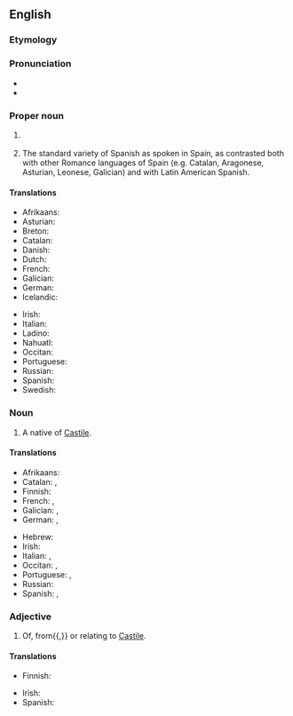 ==English==
{{wikipedia}}

===Etymology===
{{af|en|Castile|-ian}}

===Pronunciation===
* {{IPA|en|/kəˈstɪljən/}}
* {{audio|en|en-us-Castilian.ogg|Audio (US)}}

===Proper noun===
{{en-proper noun}}

# {{lb|en|generally}} {{synonym of|en|Spanish}} {{q|the language}}
# {{lb|en|more specifically}} The standard variety of Spanish as spoken in Spain, as contrasted both with other Romance languages of Spain (e.g. Catalan, Aragonese, Asturian, Leonese, Galician) and with Latin American Spanish.
#: {{syn|en|Castilian Spanish}}

====Translations====
{{trans-see|Spanish}}

{{trans-top|standard variety of European Spanish}}
* Afrikaans: {{t|af|Kastiliaans}}
* Asturian: {{t+|ast|castellanu|m}}
* Breton: {{t+|br|kastilhaneg|m}}
* Catalan: {{t+|ca|castellà}}
* Danish: {{t|da|castiliansk}}
* Dutch: {{t+|nl|Castiliaans|n}}
* French: {{t+|fr|castillan}}
* Galician: {{t+|gl|castelán|m}}
* German: {{t+|de|Kastilisch|n}}
* Icelandic: {{t|is|kastilíska|f}}
{{trans-mid}}
* Irish: {{t|ga|Caistílis|f}}
* Italian: {{t+|it|castigliano|m}}
* Ladino: {{t|lad|kasteyano}}
* Nahuatl: {{t|nah|Caxtillahtōlli}}
* Occitan: {{t+|oc|castelhan|m}}
* Portuguese: {{t+|pt|castelhano|m}}
* Russian: {{t+|ru|кастильский|m}} {{qualifier|язы́к}}
* Spanish: {{t+|es|castellano|m}}
* Swedish: {{t+|sv|kastilianska}}
{{trans-bottom}}

===Noun===
{{en-noun}}

# A native of [[Castile]].

====Translations====
{{trans-top|native of Castile}}
* Afrikaans: {{t|af|Kastiliaan}}
* Catalan: {{t+|ca|castellà|m}}, {{t+|ca|castellana|f}}
* Finnish: {{t|fi|kastilialainen}}
* French: {{t+|fr|Castillan|m}}, {{t+|fr|Castillane|f}}
* Galician: {{t+|gl|castelán|m}}, {{t|gl|castelá|f}}
* German: {{t|de|Kastilianer|m}}, {{t|de|Kastilianerin|f}}
{{trans-mid}}
* Hebrew: {{t|he|קסטילי}}
* Irish: {{t|ga|Caistíleach|m}}
* Italian: {{t+|it|castigliano|m}}, {{t|it|castigliana|f}}
* Occitan: {{t+|oc|castelhan|m}}, {{t|oc|castelhana|f}}
* Portuguese: {{t+|pt|castelhano|m}}, {{t+|pt|castelhana|f}}
* Russian: {{t|ru|касти́лец|m}}
* Spanish: {{t+|es|castellano|m}}, {{t+|es|castellana|f}}
{{trans-bottom}}

===Adjective===
{{en-adj|-}}

# Of, from{{,}} or relating to [[Castile]].

====Translations====
{{trans-top|relating to Castile}}
* Finnish: {{t|fi|kastilialainen}}
{{trans-mid}}
* Irish: {{t|ga|Caistíleach}}
* Spanish: {{t+|es|castellano}}
{{trans-bottom}}